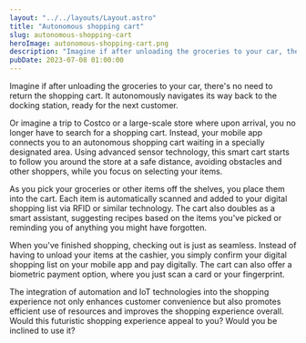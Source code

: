 ```yaml
---
layout: "../../layouts/Layout.astro"
title: "Autonomous shopping cart"
slug: autonomous-shopping-cart
heroImage: autonomous-shopping-cart.png
description: "Imagine if after unloading the groceries to your car, there's no need to return the shopping cart. It autonomously navigates its way back to the docking station, ready for the next customer."
pubDate: 2023-07-08 01:00:00
---
```



Imagine if after unloading the groceries to your car, there's no need to return the shopping cart. It autonomously navigates its way back to the docking station, ready for the next customer.

Or imagine a trip to Costco or a large-scale store where upon arrival, you no longer have to search for a shopping cart. Instead, your mobile app connects you to an autonomous shopping cart waiting in a specially designated area. Using advanced sensor technology, this smart cart starts to follow you around the store at a safe distance, avoiding obstacles and other shoppers, while you focus on selecting your items.

As you pick your groceries or other items off the shelves, you place them into the cart. Each item is automatically scanned and added to your digital shopping list via RFID or similar technology. The cart also doubles as a smart assistant, suggesting recipes based on the items you've picked or reminding you of anything you might have forgotten.

When you've finished shopping, checking out is just as seamless. Instead of having to unload your items at the cashier, you simply confirm your digital shopping list on your mobile app and pay digitally. The cart can also offer a biometric payment option, where you just scan a card or your fingerprint.

The integration of automation and IoT technologies into the shopping experience not only enhances customer convenience but also promotes efficient use of resources and improves the shopping experience overall. Would this futuristic shopping experience appeal to you? Would you be inclined to use it?